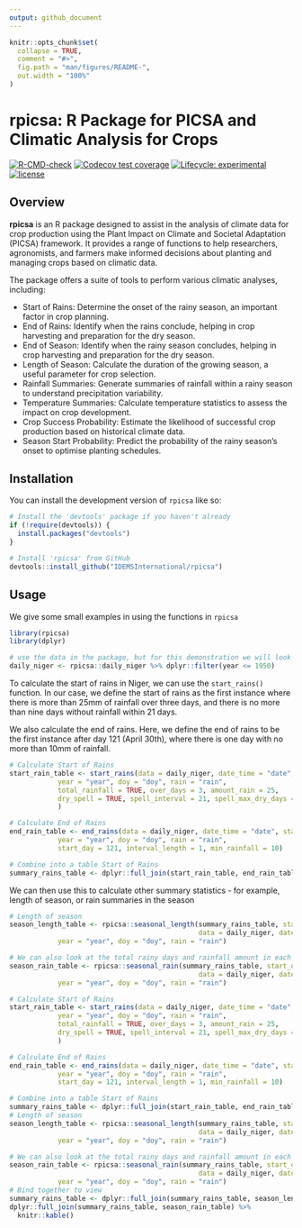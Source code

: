 ```yaml
---
output: github_document
---
```


<!-- README.md is generated from README.Rmd. Please edit that file -->

```r
knitr::opts_chunk$set(
  collapse = TRUE,
  comment = "#>",
  fig.path = "man/figures/README-",
  out.width = "100%"
)
```

# rpicsa: R Package for PICSA and Climatic Analysis for Crops

<!-- badges: start -->
[![R-CMD-check](https://github.com/IDEMSInternational/rpicsa/workflows/R-CMD-check/badge.svg)](https://github.com/IDEMSInternational/rpicsa/actions)
[![Codecov test coverage](https://codecov.io/gh/IDEMSInternational/rpicsa/branch/main/graph/badge.svg)](https://app.codecov.io/gh/IDEMSInternational/rpicsa?branch=main)
[![Lifecycle: experimental](https://img.shields.io/badge/lifecycle-experimental-orange.svg)](https://lifecycle.r-lib.org/articles/stages.html#experimental)
[![license](https://img.shields.io/badge/license-LGPL%20(%3E=%203)-lightgrey.svg)](https://www.gnu.org/licenses/lgpl-3.0.en.html)
<!-- badges: end -->

## Overview

**rpicsa** is an R package designed to assist in the analysis of climate data for crop production using the Plant Impact on Climate and Societal Adaptation (PICSA) framework. It provides a range of functions to help researchers, agronomists, and farmers make informed decisions about planting and managing crops based on climatic data.

The package offers a suite of tools to perform various climatic analyses, including:

- Start of Rains: Determine the onset of the rainy season, an important factor in crop planning.
- End of Rains: Identify when the rains conclude, helping in crop harvesting and preparation for the dry season.
- End of Season: Identify when the rainy season concludes, helping in crop harvesting and preparation for the dry season.
- Length of Season: Calculate the duration of the growing season, a useful parameter for crop selection.
- Rainfall Summaries: Generate summaries of rainfall within a rainy season to understand precipitation variability.
- Temperature Summaries: Calculate temperature statistics to assess the impact on crop development.
- Crop Success Probability: Estimate the likelihood of successful crop production based on historical climate data.
- Season Start Probability: Predict the probability of the rainy season's onset to optimise planting schedules.

## Installation

You can install the development version of `rpicsa` like so:

```r
# Install the 'devtools' package if you haven't already
if (!require(devtools)) {
  install.packages("devtools")
}

# Install 'rpicsa' from GitHub
devtools::install_github("IDEMSInternational/rpicsa")
```

## Usage

We give some small examples in using the functions in `rpicsa`

```r
library(rpicsa)
library(dplyr)

# use the data in the package, but for this demonstration we will look at the data before 1950.
daily_niger <- rpicsa::daily_niger %>% dplyr::filter(year <= 1950)
```

To calculate the start of rains in Niger, we can use the `start_rains()` function. In our case, we define the start of rains as the first instance where there is more than 25mm of rainfall over three days, and there is no more than nine days without rainfall within 21 days.

We also calculate the end of rains. Here, we define the end of rains to be the first instance after day 121 (April 30th), where there is one day with no more than 10mm of rainfall.

```r
# Calculate Start of Rains
start_rain_table <- start_rains(data = daily_niger, date_time = "date", station = "station_name",
            year = "year", doy = "doy", rain = "rain",
            total_rainfall = TRUE, over_days = 3, amount_rain = 25,
            dry_spell = TRUE, spell_interval = 21, spell_max_dry_days = 9
            )

# Calculate End of Rains
end_rain_table <- end_rains(data = daily_niger, date_time = "date", station = "station_name",
            year = "year", doy = "doy", rain = "rain",
            start_day = 121, interval_length = 1, min_rainfall = 10)

# Combine into a table Start of Rains
summary_rains_table <- dplyr::full_join(start_rain_table, end_rain_table)
```

We can then use this to calculate other summary statistics - for example, length of season, or rain summaries in the season

```r
# Length of season
season_length_table <- rpicsa::seasonal_length(summary_rains_table, start_date = "start_rains", end_date = "end_rains",
                                               data = daily_niger, date_time = "date", station = "station_name",
            year = "year", doy = "doy", rain = "rain")

# We can also look at the total rainy days and rainfall amount in each season
season_rain_table <- rpicsa::seasonal_rain(summary_rains_table, start_date = "start_rains", end_date = "end_rains",
                                               data = daily_niger, date_time = "date", station = "station_name",
            year = "year", doy = "doy", rain = "rain")

```

```r
# Calculate Start of Rains
start_rain_table <- start_rains(data = daily_niger, date_time = "date", station = "station_name",
            year = "year", doy = "doy", rain = "rain",
            total_rainfall = TRUE, over_days = 3, amount_rain = 25,
            dry_spell = TRUE, spell_interval = 21, spell_max_dry_days = 9
            )

# Calculate End of Rains
end_rain_table <- end_rains(data = daily_niger, date_time = "date", station = "station_name",
            year = "year", doy = "doy", rain = "rain",
            start_day = 121, interval_length = 1, min_rainfall = 10)

# Combine into a table Start of Rains
summary_rains_table <- dplyr::full_join(start_rain_table, end_rain_table)
# Length of season
season_length_table <- rpicsa::seasonal_length(summary_rains_table, start_date = "start_rains", end_date = "end_rains",
                                               data = daily_niger, date_time = "date", station = "station_name",
            year = "year", doy = "doy", rain = "rain")

# We can also look at the total rainy days and rainfall amount in each season
season_rain_table <- rpicsa::seasonal_rain(summary_rains_table, start_date = "start_rains", end_date = "end_rains",
                                               data = daily_niger, date_time = "date", station = "station_name",
            year = "year", doy = "doy", rain = "rain")
# Bind together to view
summary_rains_table <- dplyr::full_join(summary_rains_table, season_length_table)
dplyr::full_join(summary_rains_table, season_rain_table) %>%
  knitr::kable()
```